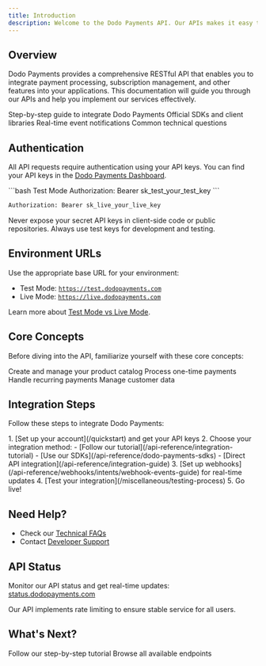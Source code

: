 ```yaml
---
title: Introduction
description: Welcome to the Dodo Payments API. Our APIs makes it easy to integrate secure, scalable, and versatile payment solutions into your applications.
---
```


## Overview

Dodo Payments provides a comprehensive RESTful API that enables you to integrate payment processing, subscription management, and other features into your applications. This documentation will guide you through our APIs and help you implement our services effectively.

<CardGroup cols={2}>
  <Card title="Integration Tutorial" icon="graduation-cap" href="/api-reference/integration-tutorial">
    Step-by-step guide to integrate Dodo Payments
  </Card>
  <Card title="SDKs & Libraries" icon="code" href="/api-reference/dodo-payments-sdks">
    Official SDKs and client libraries
  </Card>
  <Card title="Webhooks Guide" icon="bell" href="/api-reference/webhooks/intents/webhook-events-guide">
    Real-time event notifications
  </Card>
  <Card title="Technical FAQs" icon="question" href="/api-reference/technical-faqs">
    Common technical questions
  </Card>
</CardGroup>

## Authentication

All API requests require authentication using your API keys. You can find your API keys in the [Dodo Payments Dashboard](https://dashboard.dodopayments.com/settings/api-keys).

<CodeGroup>
```bash Test Mode
Authorization: Bearer sk_test_your_test_key
```

```bash Live Mode
Authorization: Bearer sk_live_your_live_key
```
</CodeGroup>

<Warning>
Never expose your secret API keys in client-side code or public repositories. Always use test keys for development and testing.
</Warning>

## Environment URLs

Use the appropriate base URL for your environment:

- Test Mode: [`https://test.dodopayments.com`](https://test.dodopayments.com)
- Live Mode: [`https://live.dodopayments.com`](https://live.dodopayments.com)

Learn more about [Test Mode vs Live Mode](/miscellaneous/test-mode-vs-live-mode).

## Core Concepts

Before diving into the API, familiarize yourself with these core concepts:

<CardGroup cols={2}>
  <Card title="Products" icon="box" href="/api-reference/managing-products">
    Create and manage your product catalog
  </Card>
  <Card title="Payments" icon="credit-card" href="/api-reference/integration-guide">
    Process one-time payments
  </Card>
  <Card title="Subscriptions" icon="repeat" href="/api-reference/subscription-integration-guide">
    Handle recurring payments
  </Card>
  <Card title="Customers" icon="users" href="/api-reference/customers/create-customer">
    Manage customer data
  </Card>
</CardGroup>

## Integration Steps

Follow these steps to integrate Dodo Payments:

<Steps>
  1. [Set up your account](/quickstart) and get your API keys
  2. Choose your integration method:
     - [Follow our tutorial](/api-reference/integration-tutorial)
     - [Use our SDKs](/api-reference/dodo-payments-sdks)
     - [Direct API integration](/api-reference/integration-guide)
  3. [Set up webhooks](/api-reference/webhooks/intents/webhook-events-guide) for real-time updates
  4. [Test your integration](/miscellaneous/testing-process)
  5. Go live!
</Steps>

## Need Help?

- Check our [Technical FAQs](/api-reference/technical-faqs)
- Contact [Developer Support](/miscellaneous/help-support)

## API Status

Monitor our API status and get real-time updates:
[status.dodopayments.com](https://status.dodopayments.com)

<Note>
Our API implements rate limiting to ensure stable service for all users.
</Note>

## What's Next?

<CardGroup cols={2}>
  <Card title="Quick Integration" icon="bolt" href="/api-reference/integration-tutorial">
    Follow our step-by-step tutorial
  </Card>
  <Card title="API Explorer" icon="compass" href="/api-reference/payments/get-payments">
    Browse all available endpoints
  </Card>
</CardGroup>